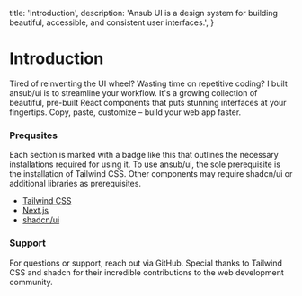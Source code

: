 
  title: 'Introduction',
  description:
    'Ansub UI is a design system for building beautiful, accessible, and consistent user interfaces.',
}

# Introduction

Tired of reinventing the UI wheel? Wasting time on repetitive coding? I built ansub/ui is to streamline your workflow. It's a growing collection of beautiful, pre-built React components that puts stunning interfaces at your fingertips. Copy, paste, customize – build your web app faster.

### Prequsites

Each section is marked with a badge like this <RequiresTailwind />
that outlines the necessary installations required for using it. To use ansub/ui, the sole prerequisite is the installation of Tailwind CSS. Other components may require shadcn/ui or additional libraries as prerequisites.

- [Tailwind CSS](https://tailwindcss.com/)
- [Next.js](https://nextjs.org/)
- [shadcn/ui](https://ui.shadcn.com)

### Support

For questions or support, reach out via GitHub. Special thanks to Tailwind CSS and shadcn for their incredible contributions to the web development community.
